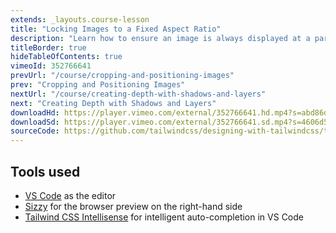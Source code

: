 ```yaml
---
extends: _layouts.course-lesson
title: "Locking Images to a Fixed Aspect Ratio"
description: "Learn how to ensure an image is always displayed at a particular aspect ratio."
titleBorder: true
hideTableOfContents: true
vimeoId: 352766641
prevUrl: "/course/cropping-and-positioning-images"
prev: "Cropping and Positioning Images"
nextUrl: "/course/creating-depth-with-shadows-and-layers"
next: "Creating Depth with Shadows and Layers"
downloadHd: https://player.vimeo.com/external/352766641.hd.mp4?s=abd86dd06723d552ea95cbb5eb52ad9ab798b63a&profile_id=175&download=1
downloadSd: https://player.vimeo.com/external/352766641.sd.mp4?s=4606d5fadb5929ac86ac1ecd61080e896642aef0&profile_id=165&download=1
sourceCode: https://github.com/tailwindcss/designing-with-tailwindcss/tree/master/02-designing-an-image-card/06-locking-images-to-a-fixed-aspect-ratio
---
```


## Tools used

- [VS Code](https://code.visualstudio.com/) as the editor
- [Sizzy](https://adamwathan.me/sizzy) for the browser preview on the right-hand side
- [Tailwind CSS Intellisense](https://marketplace.visualstudio.com/items?itemName=bradlc.vscode-tailwindcss) for intelligent auto-completion in VS Code
